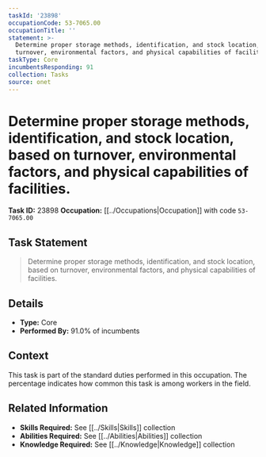 ```yaml
---
taskId: '23898'
occupationCode: 53-7065.00
occupationTitle: ''
statement: >-
  Determine proper storage methods, identification, and stock location, based on
  turnover, environmental factors, and physical capabilities of facilities.
taskType: Core
incumbentsResponding: 91
collection: Tasks
source: onet
---
```

# Determine proper storage methods, identification, and stock location, based on turnover, environmental factors, and physical capabilities of facilities.

**Task ID:** 23898
**Occupation:** [[../Occupations|Occupation]] with code `53-7065.00`

## Task Statement

> Determine proper storage methods, identification, and stock location, based on turnover, environmental factors, and physical capabilities of facilities.

## Details

- **Type:** Core
- **Performed By:** 91.0% of incumbents

## Context

This task is part of the standard duties performed in this occupation. The percentage indicates how common this task is among workers in the field.

## Related Information

- **Skills Required:** See [[../Skills|Skills]] collection
- **Abilities Required:** See [[../Abilities|Abilities]] collection
- **Knowledge Required:** See [[../Knowledge|Knowledge]] collection
